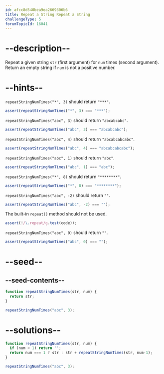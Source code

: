 ```yaml
---
id: afcc8d540bea9ea2669306b6
title: Repeat a String Repeat a String
challengeType: 5
forumTopicId: 16041
---
```


# --description--

Repeat a given string `str` (first argument) for `num` times (second argument). Return an empty string if `num` is not a positive number.

# --hints--

`repeatStringNumTimes("*", 3)` should return `"***"`.

```js
assert(repeatStringNumTimes("*", 3) === "***");
```

`repeatStringNumTimes("abc", 3)` should return `"abcabcabc"`.

```js
assert(repeatStringNumTimes("abc", 3) === "abcabcabc");
```

`repeatStringNumTimes("abc", 4)` should return `"abcabcabcabc"`.

```js
assert(repeatStringNumTimes("abc", 4) === "abcabcabcabc");
```

`repeatStringNumTimes("abc", 1)` should return `"abc"`.

```js
assert(repeatStringNumTimes("abc", 1) === "abc");
```

`repeatStringNumTimes("*", 8)` should return `"********"`.

```js
assert(repeatStringNumTimes("*", 8) === "********");
```

`repeatStringNumTimes("abc", -2)` should return `""`.

```js
assert(repeatStringNumTimes("abc", -2) === "");
```

The built-in `repeat()` method should not be used.

```js
assert(!/\.repeat/g.test(code));
```

`repeatStringNumTimes("abc", 0)` should return `""`.

```js
assert(repeatStringNumTimes("abc", 0) === "");
```

# --seed--

## --seed-contents--

```js
function repeatStringNumTimes(str, num) {
  return str;
}

repeatStringNumTimes("abc", 3);
```

# --solutions--

```js
function repeatStringNumTimes(str, num) {
  if (num < 1) return '';
  return num === 1 ? str : str + repeatStringNumTimes(str, num-1);
}

repeatStringNumTimes("abc", 3);
```
